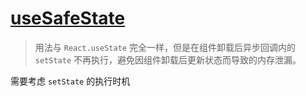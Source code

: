 
# [useSafeState](https://ahooks.js.org/zh-CN/hooks/use-safe-state)

> 用法与 `React.useState` 完全一样，但是在组件卸载后异步回调内的 `setState` 不再执行，避免因组件卸载后更新状态而导致的内存泄漏。


<Callout type="error">需要考虑 `setState` 的执行时机</Callout>